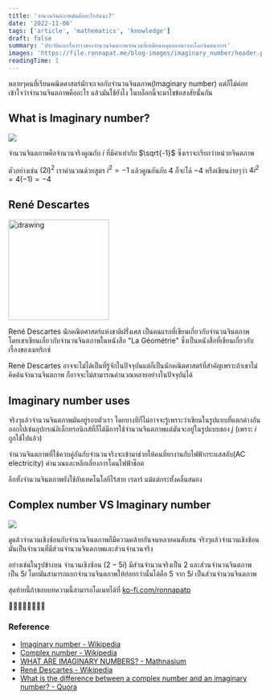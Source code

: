 ```yaml
---
title: 'จำนวนจินตภาพมันคืออะไรกันนะ?'
date: '2022-11-06'
tags: ['article', 'mathematics', 'knowledge']
draft: false
summary: 'ประวัติและเรื่องราวของจำนวนจินตภาพจำนวนที่เหมือนหลุดออกมาจากโลกจินตนาการ'
images: 'https://file.ronnapat.me/blog-images/imaginary_number/header.png'
readingTime: 1
---
```


หลายๆคนที่เรียนคณิตศาสตร์มักจะเจอกับจำนวนจินตภาพ(Imaginary number) แต่ก็ไม่ค่อยเข้าใจว่าจำนวนจินตภาพคืออะไร แล้วมันใช้ยังไง ในบล็อกนี้จะมาไขข้อสงสัยนั้นกัน

## What is Imaginary number?

![](https://file.ronnapat.me/blog-images/imaginary_number/header.png)

จำนวนจินตภาพคือจำนวนจริงคูณกับ $i$ ที่มีค่าเท่ากับ $\sqrt{-1}$ ซึ่งเราจะเรียกว่าหน่วยจินตภาพ

ตัวอย่างเช่น $(2i)^2$ เราคำนวณด้วยสูตร $i^2 = -1$ แล้วคูณกันกับ $4$ ก็จะได้ $-4$ หรือเขียนง่ายๆว่า $4i^2 = 4(-1) = -4$

## René Descartes

<img
  src="https://file.ronnapat.me/blog-images/imaginary_number/1.jpg"
  alt="drawing"
  class="block mr-auto ml-auto"
  width="200"
/>

René Descartes นักคณิตศาสตร์แห่งชาติฝรั่งเศส เป็นคนแรกที่เขียนเกี่ยวกับจำนวนจินตภาพ โดยเขาเขียนเกี่ยวกับจำนวนจินตภาพในหนังสือ "La Géométrie" ซึ่งเป็นหนังสือที่เขียนเกี่ยวกับเรื่องของเมทริกซ์

René Descartes อาจจะไม่ได้เป็นที่รู้จักในปัจจุบันแต่ก็เป็นนักคณิตศาสตร์ที่สำคัญเพราะถ้าเขาไม่คิดค้นจำนวนจินตภาพ ก็อาจจะไม่สามารณคำนวณหลายอย่างในปัจจุบันได้

## Imaginary number uses

จริงๆแล้วจำนวนจินตภาพมันอยู่รอบตัวเรา โดยบางทีก็ไม่อาจจะรู้เพราะว่าเขียนในรูปแบบที่แตกต่างกันออกไปเช่นอุปกรณ์อิเล็กทรอนิกส์ที่ก็ได้มีการใช้จำนวนจินตภาพแต่มันจะอยู่ในรูปแบบของ $j$ (เพราะ $i$ ถูกใช้ไปแล้ว)

จำนวนจินตภาพที่ใช้ควบคู่กันกับจำนวนจริงจะเข้ามาช่วยให้คนที่ทางานกับไฟฟ้ากระแสสลับ(AC electricity) คำนวณและหลีกเลี่ยงการโดนไฟฟ้าช็อต

อีกทั้งจำนวนจินตภาพยังใช้กับเทคโนโลยีไร้สาย เรดาร์ แม้แต่กระทั้งคลื่นสมอง

## Complex number VS Imaginary number

![](https://file.ronnapat.me/blog-images/imaginary_number/2.jpg)

ดูแล้วจำนวนเชิงซ้อนกับจำนวนจินตภาพก็มีความคล้ายกันจนหลายคนสับสน จริงๆแล้วจำนวนเชิงซ้อนมันเป็นจำนวนที่มีส่วนจำนวนจินตภาพและส่วนจำนวนจริง

อย่างเช่นในรูปข้างบน จำนวนเชิงซ้อน $(2-5i)$ มีส่วนจำนวนจริงเป็น $2$ และส่วนจำนวนจินตภาพเป็น $5i$ โดยมันสามารถแยกจำนวนจินตภาพให้ย่อยกว่านั้นได้คือ $5$ จาก $5i$ เป็นส่วนจำนวนจินตภาพ

สุดท้ายนี้ถ้าชอบบทความนี้สามารถโดเนทได้ที่ [ko-fi.com/ronnapatp](https://ko-fi.com/ronnapatp)

🙏🏻🙏🏻🙏🏻🙏🏻

### Reference

- [Imaginary number - Wikipedia](https://en.wikipedia.org/wiki/Imaginary_number)
- [Complex number - Wikipedia](https://en.wikipedia.org/wiki/Complex_number)
- [WHAT ARE IMAGINARY NUMBERS? - Mathnasium](https://www.mathnasium.com/blog/what-are-imaginary-numbers)
- [René Descartes - Wikipedia](https://en.wikipedia.org/wiki/Ren%C3%A9_Descartes)
- [What is the difference between a complex number and an imaginary number? - Quora](https://www.quora.com/What-is-the-difference-between-a-complex-number-and-an-imaginary-number)
